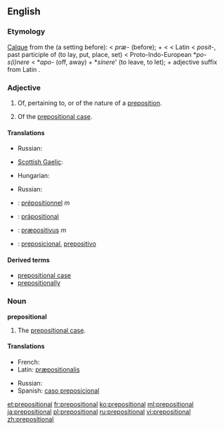 ==English==

===Etymology===
[[calque|Calque]] from the {{etyl|grc}} {{term|πρόθεσις|lang=grc}} (a setting before): {{term|pre-}} < {{etyl|la}} ''præ-'' (before); + {{term|position}} < {{etyl|fro}} {{term|position|lang=fro}} < Latin {{term|positio||placing, putting|lang=la}} < ''posit-'', past participle of {{term|ponere}} (to lay, put, place, set) < Proto-Indo-European *''po-s(i)nere'' < *''apo-'' (off, away) + *''sinere''' (to leave, to let); + adjective suffix {{term|-al}} from Latin {{term|-alis}}.{{attention|en|cleanup wanted}}

===Adjective===
{{en-adj|-}}

# Of, pertaining to, or of the nature of a [[preposition]].
# {{grammar}} Of the [[prepositional case]].

====Translations====
{{trans-top|of, pertaining to, or of the nature of a preposition}}
* Russian: {{t+|ru|предложный|tr=pr'edlóžnyj}}
{{trans-mid}}
* [[Scottish Gaelic]]: {{t-|gd|roimhearach|xs=Scottish Gaelic}}
{{trans-bottom}}

{{trans-top|of the prepositional case}}
* Hungarian: {{t|hu|elöljárós}}
{{trans-mid}}
* Russian: {{t+|ru|предложный|tr=pr'edlóžnyj}}
{{trans-bottom}}

{{checktrans-top}}
* {{ttbc|French}}: [[prépositionnel]] ''m''
* {{ttbc|German}}: [[präpositional]]
{{checktrans-mid}}
* {{ttbc|Latin}}: [[præpositivus]] ''m''
* {{ttbc|Spanish}}: [[preposicional]], [[prepositivo]]
{{checktrans-bottom}}

====Derived terms====
* [[prepositional case]]
* [[prepositionally]]

===Noun===
'''prepositional'''

# {{grammar}} The [[prepositional case]].

====Translations====
{{trans-top|The prepositional case}}
* French: {{t+|fr|prépositionnel|m}}
* Latin: [[præpositionalis]] {{m}}
{{trans-mid}}
* Russian: {{t-|ru|предложный падеж|m|tr=pr'edlóžnyj padéž}}
* Spanish: [[caso preposicional]] {{m}}
{{trans-bottom}}

[[et:prepositional]]
[[fr:prepositional]]
[[ko:prepositional]]
[[ml:prepositional]]
[[ja:prepositional]]
[[pl:prepositional]]
[[ru:prepositional]]
[[vi:prepositional]]
[[zh:prepositional]]